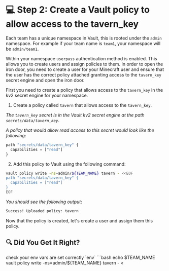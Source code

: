 # 💻 Step 2: Create a Vault policy to allow access to the tavern_key

Each team has a unique namespace in Vault, this is rooted under the `admin` namespace.
For example if your team name is `team1`, your namespace will be `admin/team1`.

Within your namespace `userpass` authentication method is enabled. This allows you to create users and assign policies to them.
In order to open the iron door, you need to create a user for your Minecraft user and ensure that the user has the correct policy 
attached granting access to the `tavern_key` secret engine and open the iron door.

First you need to create a policy that allows access to the `tavern_key` in the kv2 secret engine
for your namespace.

1. Create a policy called `tavern` that allows access to the `tavern_key`.

_The `tavern_key` secret is in the Vault kv2 secret engine at the path `secrets/data/tavern_key`_.

_A policy that would allow read access to this secret would look like the following_:

```javascript
path "secrets/data/tavern_key" {
  capabilities = ["read"]
}
```

2. Add this policy to Vault using the following command:

```bash
vault policy write -ns=admin/${TEAM_NAME} tavern - <<EOF
path "secrets/data/tavern_key" {
  capabilities = ["read"]
}
EOF
```

_You should see the following output_:

```bash
Success! Uploaded policy: tavern
```

Now that the policy is created, let's create a user and assign them this policy.

## 🔍 Did You Get It Right?

<Solution title="Solution">
check your env vars are set correctly `env`
```bash
echo $TEAM_NAME
vault policy write -ns=admin/${TEAM_NAME} tavern - <<EOF
path "secrets/data/tavern_key" {
  capabilities = ["read"]
}
EOF
```
</Solution>